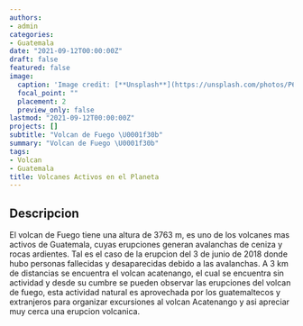 ```yaml
---
authors:
- admin
categories:
- Guatemala
date: "2021-09-12T00:00:00Z"
draft: false
featured: false
image:
  caption: 'Image credit: [**Unsplash**](https://unsplash.com/photos/P6DaQH7n1VU)'
  focal_point: ""
  placement: 2
  preview_only: false
lastmod: "2021-09-12T00:00:00Z"
projects: []
subtitle: "Volcan de Fuego \U0001f30b" 
summary: "Volcan de Fuego \U0001f30b"
tags:
- Volcan
- Guatemala
title: Volcanes Activos en el Planeta
---
```


## Descripcion

El volcan de Fuego tiene una altura de 3763 m, es uno de los volcanes mas activos de Guatemala, cuyas erupciones generan avalanchas de ceniza y rocas ardientes. Tal es el caso de la erupcion del 3 de junio de 2018 donde hubo personas fallecidas y desaparecidas debido a las avalanchas. 
A 3 km de distancias se encuentra el volcan acatenango, el cual se encuentra sin actividad y desde su cumbre se pueden observar las erupciones del volcan de fuego, esta actividad natural es aprovechada por los guatemaltecos y extranjeros para organizar excursiones al volcan Acatenango y asi apreciar muy cerca una erupcion volcanica. 



